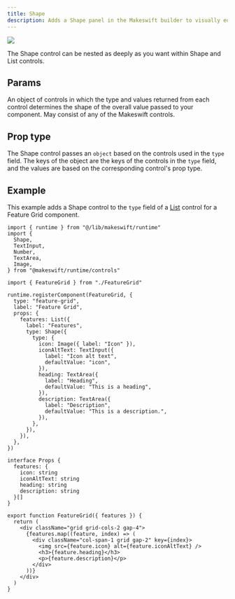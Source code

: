```yaml
---
title: Shape
description: Adds a Shape panel in the Makeswift builder to visually edit an `object`.
---
```


<Frame type="glass" caption="A shape panel for a tab in a Tabs component.">
  <img src="/images/shape-panel.png" />
</Frame>

The Shape control can be nested as deeply as you want within Shape and List controls.

## Params

<ParamField query="type" type="{ [key: string]: Control }" required>
  An object of controls in which the type and values returned from each control
  determines the shape of the overall value passed to your component. May
  consist of any of the Makeswift controls.
</ParamField>

## Prop type

The Shape control passes an `object` based on the controls used in the `type` field. The keys of the object are the keys of the controls in the `type` field, and the values are based on the corresponding control's prop type.

## Example

This example adds a Shape control to the `type` field of a [List](/reference/controls/list) control for a Feature Grid component.

<CodeGroup>

```tsx FeatureGrid.makeswift.ts
import { runtime } from "@/lib/makeswift/runtime"
import {
  Shape,
  TextInput,
  Number,
  TextArea,
  Image,
} from "@makeswift/runtime/controls"

import { FeatureGrid } from "./FeatureGrid"

runtime.registerComponent(FeatureGrid, {
  type: "feature-grid",
  label: "Feature Grid",
  props: {
    features: List({
      label: "Features",
      type: Shape({
        type: {
          icon: Image({ label: "Icon" }),
          iconAltText: TextInput({
            label: "Icon alt text",
            defaultValue: "icon",
          }),
          heading: TextArea({
            label: "Heading",
            defaultValue: "This is a heading",
          }),
          description: TextArea({
            label: "Description",
            defaultValue: "This is a description.",
          }),
        },
      }),
    }),
  },
})
```

```tsx FeatureGrid.tsx
interface Props {
  features: {
    icon: string
    iconAltText: string
    heading: string
    description: string
  }[]
}

export function FeatureGrid({ features }) {
  return (
    <div className="grid grid-cols-2 gap-4">
      {features.map((feature, index) => (
        <div className="col-span-1 grid gap-2" key={index}>
          <img src={feature.icon} alt={feature.iconAltText} />
          <h3>{feature.heading}</h3>
          <p>{feature.description}</p>
        </div>
      ))}
    </div>
  )
}
```

</CodeGroup>
